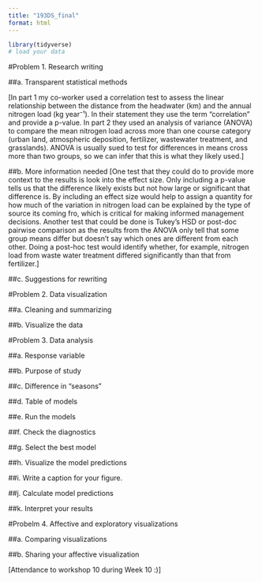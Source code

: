 ```yaml
---
title: "193DS_final"
format: html
---
```


```r
library(tidyverse)
# load your data


```

#Problem 1. Research writing 

##a. Transparent statistical methods 

[In part 1 my co-worker used a correlation test to assess the linear relationship between the distance from the headwater (km) and the annual nitrogen load (kg year⁻¹). In their statement they use the term "correlation" and provide a p-value. In part 2 they used an analysis of variance (ANOVA) to compare the mean nitrogen load across more than one course category (urban land, atmospheric deposition, fertilizer, wastewater treatment, and grasslands). ANOVA is usually sued to test for differences in means cross more than two groups, so we can infer that this is what they likely used.]

##b. More information needed 
[One test that they could do to provide more context to the results is look into the effect size. Only including a p-value tells us that the difference likely exists but not how large or significant that difference is. By including an effect size would help to assign a quantity for how much of the variation in nitrogen load can be explained by the type of source its coming fro, which is critical for making informed management decisions. Another test that could be done is Tukey's HSD or post-doc pairwise comparison as the results from the ANOVA only tell that some group means differ but doesn't say which ones are different from each other. Doing a post-hoc test would identify whether, for example, nitrogen load from waste water treatment differed significantly than that from fertilizer.] 

##c. Suggestions for rewriting

#Problem 2. Data visualization 

##a. Cleaning and summarizing

##b. Visualize the data 


#Problem 3. Data analysis 

##a. Response variable 

##b. Purpose of study

##c. Difference in “seasons”

##d. Table of models 

##e. Run the models 

##f. Check the diagnostics

##g. Select the best model 

##h. Visualize the model predictions 

##i. Write a caption for your figure. 

##j. Calculate model predictions 

##k. Interpret your results 

#Probelm 4. Affective and exploratory visualizations

##a. Comparing visualizations

##b. Sharing your affective visualization 

[Attendance to workshop 10 during Week 10 :)]